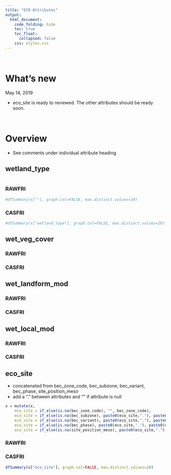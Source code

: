```yaml
---  
title: "ECO Attributes"
output:  
  html_document:  
    code_folding: hide
    toc: true
    toc_float:
      collapsed: false
    css: styles.css
---  
```


<br>

# What's new

May 14, 2019

  * eco_site is ready to reviewed. The other attributes should be ready soon.

<br>

# Overview

  * See comments under individual attribute heading

## wetland_type {.tabset}


```r
```

### RAWFRI

```r
#dfSummary(x[""], graph.col=FALSE, max.distinct.values=20)
```

### CASFRI

```r
#dfSummary(x["wetland_type"], graph.col=FALSE, max.distinct.values=20)
```

## wet_veg_cover {.tabset}

### RAWFRI

### CASFRI

## wet_landform_mod {.tabset}

### RAWFRI

### CASFRI

## wet_local_mod {.tabset}

### RAWFRI

### CASFRI

## eco_site {.tabset}

  * concatenated from bec_zone_code, bec_subzone, bec_variant, bec_phase, site_position_meso
  * add a "." between attributes and "" if attribute is null

```r
x = mutate(x,
    eco_site = if_else(is.na(bec_zone_code), "", bec_zone_code),
    eco_site = if_else(is.na(bec_subzone), paste0(eco_site,"."), paste0(eco_site,".",bec_subzone)),
    eco_site = if_else(is.na(bec_variant), paste0(eco_site,"."), paste0(eco_site,".",bec_variant)),
    eco_site = if_else(is.na(bec_phase), paste0(eco_site,"."), paste0(eco_site,".",bec_phase)),
    eco_site = if_else(is.na(site_position_meso), paste0(eco_site,"."), paste0(eco_site,".",site_position_meso)))
```

### RAWFRI

### CASFRI

```r
dfSummary(x["eco_site"], graph.col=FALSE, max.distinct.values=20)
```
